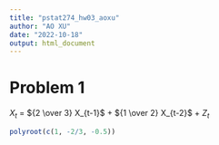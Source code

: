 ```yaml
---
title: "pstat274_hw03_aoxu"
author: "AO XU"
date: "2022-10-18"
output: html_document
---
```


# Problem 1 

$X_t$ = ${2 \over 3} X_{t-1}$ + ${1 \over 2} X_{t-2}$ + $Z_t$

```r
polyroot(c(1, -2/3, -0.5))
```


